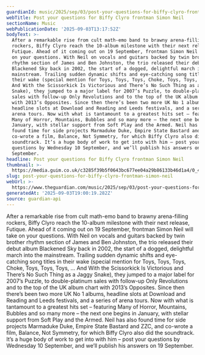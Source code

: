 ```yaml
---
guardianId: music/2025/sep/03/post-your-questions-for-biffy-clyro-frontman-simon-neil
webTitle: Post your questions for Biffy Clyro frontman Simon Neil
sectionName: Music
webPublicationDate: '2025-09-03T13:17:52Z'
bodyText: >-
  After a remarkable rise from cult math-emo band to brawny arena-filling
  rockers, Biffy Clyro reach the 10-album milestone with their next release,
  Futique. Ahead of it coming out on 19 September, frontman Simon Neil will take
  on your questions. With Neil on vocals and guitars backed by twin brother
  rhythm section of James and Ben Johnston, the trio released their debut album
  Blackened Sky back in 2002, the start of a dogged, delightful march into the
  mainstream. Trailing sudden dynamic shifts and eye-catching song titles in
  their wake (special mention for Toys, Toys, Toys, Choke, Toys, Toys, Toys, ...
  And With the Scissorkick Is Victorious and There’s No Such Thing as a Jaggy
  Snake), they jumped to a major label for 2007’s Puzzle, to double-platinum
  sales with follow-up Only Revolutions and to the top of the UK album chart
  with 2013’s Opposites. Since then there’s been two more UK No 1 albums,
  headline slots at Download and Reading and Leeds festivals, and a series of
  arena tours. Now with what is tantamount to a greatest hits set – featuring
  Many of Horror, Mountains, Bubbles and so many more – the next one begins in
  January, with stellar support from Soft Play and the Armed. Neil has also
  found time for side projects Marmaduke Duke, Empire State Bastard and ZZC, and
  co-wrote a film, Balance, Not Symmetry, for which Biffy Clyro also did the
  soundtrack. It’s a huge body of work to get into with him – post your
  questions by Wednesday 10 September, and we’ll publish his answers on 19
  September.
headline: Post your questions for Biffy Clyro frontman Simon Neil
thumbnail: >-
  https://media.guim.co.uk/c3285f39b5f0643bc677ee04a29b86133b46d1a4/0_469_6000_4799/500.jpg
slug: post-your-questions-for-biffy-clyro-frontman-simon-neil
webUrl: >-
  https://www.theguardian.com/music/2025/sep/03/post-your-questions-for-biffy-clyro-frontman-simon-neil
generatedAt: '2025-09-03T19:00:19.282Z'
source: guardian-api
---
```

After a remarkable rise from cult math-emo band to brawny arena-filling rockers, Biffy Clyro reach the 10-album milestone with their next release, Futique. Ahead of it coming out on 19 September, frontman Simon Neil will take on your questions. With Neil on vocals and guitars backed by twin brother rhythm section of James and Ben Johnston, the trio released their debut album Blackened Sky back in 2002, the start of a dogged, delightful march into the mainstream. Trailing sudden dynamic shifts and eye-catching song titles in their wake (special mention for Toys, Toys, Toys, Choke, Toys, Toys, Toys, ... And With the Scissorkick Is Victorious and There’s No Such Thing as a Jaggy Snake), they jumped to a major label for 2007’s Puzzle, to double-platinum sales with follow-up Only Revolutions and to the top of the UK album chart with 2013’s Opposites. Since then there’s been two more UK No 1 albums, headline slots at Download and Reading and Leeds festivals, and a series of arena tours. Now with what is tantamount to a greatest hits set – featuring Many of Horror, Mountains, Bubbles and so many more – the next one begins in January, with stellar support from Soft Play and the Armed. Neil has also found time for side projects Marmaduke Duke, Empire State Bastard and ZZC, and co-wrote a film, Balance, Not Symmetry, for which Biffy Clyro also did the soundtrack. It’s a huge body of work to get into with him – post your questions by Wednesday 10 September, and we’ll publish his answers on 19 September.
